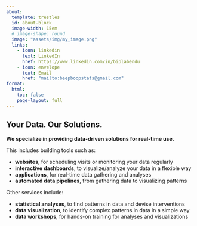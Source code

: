 ```yaml
---
about:
  template: trestles
  id: about-block
  image-width: 15em
  # image-shape: round
  image: "assets/img/my_image.png"
  links:
    - icon: linkedin
      text: LinkedIn
      href: https://www.linkedin.com/in/biplabendu
    - icon: envelope
      text: Email
      href: "mailto:beepboopstats@gmail.com"  
format:
  html:
    toc: false
    page-layout: full
---
```


<!-- Calendly badge widget begin -->
<link href="https://assets.calendly.com/assets/external/widget.css" rel="stylesheet">
<script src="https://assets.calendly.com/assets/external/widget.js" type="text/javascript" async></script>
<script type="text/javascript">window.onload = function() { Calendly.initBadgeWidget({ url: 'https://calendly.com/beepboopstats/free-consultation', text: 'Book your free consultation', color: '#62272d', textColor: '#ffffff' }); }</script>
<!-- Calendly badge widget end -->

::: {#about-block}
## Your Data. Our Solutions.

__We specialize in providing data-driven solutions for real-time use.__

This includes building tools such as:

- __websites__, for scheduling visits or monitoring your data regularly
- __interactive dashboards__, to visualize/analyze your data in a flexible way
- __applications__, for real-time data gathering and analyses
- __automated data pipelines__, from gathering data to visualizing patterns

Other services include:

- __statistical analyses__, to find patterns in data and devise interventions
- __data visualization__, to identify complex patterns in data in a simple way
- __data workshops__, for hands-on training for analyses and visualizations

::: 

<!-- ```{r} -->
<!-- dttm <- Sys.time() |>  -->
<!--   .POSIXct("MST") |>  -->
<!--   format("%Y-%m-%d %H:%M %Z") -->

<!-- today <- Sys.time() |> .POSIXct("MST") |> lubridate::as_date() -->
<!-- ``` -->

<!-- <p align = "right" style="font-size: 15px;"> -->
<!-- Last updated on `r today` -->
<!-- </p> -->
